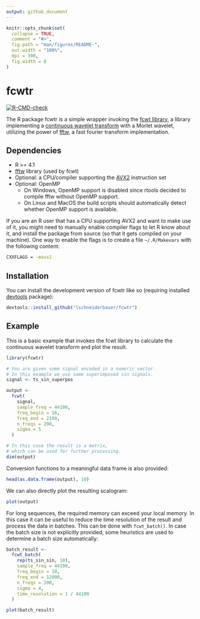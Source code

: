 ```yaml
---
output: github_document
---
```


<!-- README.md is generated from README.Rmd. Please edit that file -->

```r
knitr::opts_chunk$set(
  collapse = TRUE,
  comment = "#>",
  fig.path = "man/figures/README-",
  out.width = "100%",
  dpi = 300,
  fig.width = 8
)
```

# fcwtr

<!-- badges: start -->

[![R-CMD-check](https://github.com/lschneiderbauer/fcwtr/actions/workflows/R-CMD-check.yaml/badge.svg)](https://github.com/lschneiderbauer/fcwtr/actions/workflows/R-CMD-check.yaml)

<!-- badges: end -->

The R package fcwtr is a simple wrapper invoking the [fcwt library](https://github.com/fastlib/fCWT), a library implementing a [continuous wavelet transform](https://en.wikipedia.org/wiki/Continuous_wavelet_transform) with a Morlet wavelet, utilizing the power of [fftw](https://www.fftw.org/), a fast fourier transform implementation.

## Dependencies

-   R \>= 4.1
-   [fftw](https://www.fftw.org/) library (used by fcwt)
-   Optional: a CPU/compiler supporting the [AVX2](https://en.wikipedia.org/wiki/Advanced_Vector_Extensions) instruction set
-   Optional: OpenMP
    -   On Windows, OpenMP support is disabled since rtools decided to compile fftw without OpenMP support.
    -   On Linux and MacOS the build scripts should automatically detect whether OpenMP support is available.

If you are an R user that has a CPU supporting AVX2 and want to make use of it, you might need to manually enable compiler flags to let R know about it, and install the package from source (so that it gets compiled on your machine). One way to enable the flags is to create a file `~/.R/Makevars` with the following content:

``` bash
CXXFLAGS = -mavx2
```

## Installation

You can install the development version of fcwtr like so (requiring installed [devtools](https://devtools.r-lib.org/) package):

``` r
devtools::install_github("lschneiderbauer/fcwtr")
```

## Example

This is a basic example that invokes the fcwt library to calculate the continuous wavelet transform and plot the result.

```r
library(fcwtr)

# You are given some signal encoded in a numeric vector.
# In this example we use some superimposed sin signals.
signal <- ts_sin_superpos

output <-
  fcwt(
    signal,
    sample_freq = 44100,
    freq_begin = 16,
    freq_end = 2100,
    n_freqs = 200,
    sigma = 5
  )

# In this case the result is a matrix,
# which can be used for further processing.
dim(output)
```

Conversion functions to a meaningful data frame is also provided:

```r
head(as.data.frame(output), 10)
```

We can also directly plot the resulting scalogram:

```r
plot(output)
```

For long sequences, the required memory can exceed your local memory. In this
case it can be useful to reduce the time resolution of the result and process
the data in batches. This can be done with `fcwt_batch()`.
In case the batch size is not explicitly provided, some heuristics are used to
determine a batch size automatically:

```r

batch_result <-
  fcwt_batch(
    rep(ts_sin_sin, 10),
    sample_freq = 44100,
    freq_begin = 10,
    freq_end = 12000,
    n_freqs = 200,
    sigma = 4,
    time_resolution = 1 / 44100
  )

plot(batch_result)
```

<!-- regenerate with devtools::build_readme() -->
